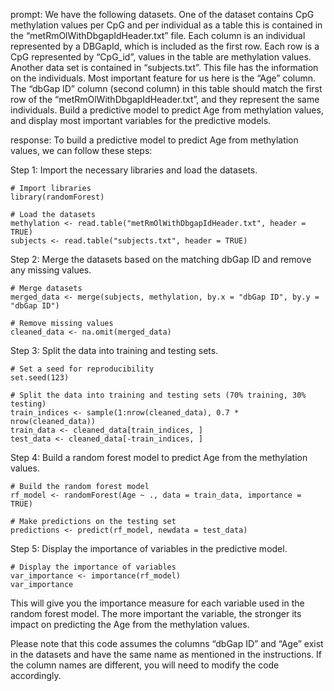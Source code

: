 prompt:
We have the following datasets. One of the dataset contains CpG methylation values per CpG and per individual as a table this is contained in the “metRmOlWithDbgapIdHeader.txt” file. Each column is an individual represented by a DBGapId, which is included as the first row. Each row is a CpG represented by "CpG_id", values in the table are methylation values. Another data set is contained in “subjects.txt”. This file has the information on the individuals. Most important feature for us here is the "Age" column. The "dbGap ID" column (second column) in this table should match the first row of the "metRmOlWithDbgapIdHeader.txt", and they represent the same individuals. Build a predictive model to predict Age from methylation values, and display most important variables for the predictive models. 

response:
To build a predictive model to predict Age from methylation values, we can follow these steps:

Step 1: Import the necessary libraries and load the datasets.
```
# Import libraries
library(randomForest)

# Load the datasets
methylation <- read.table("metRmOlWithDbgapIdHeader.txt", header = TRUE)
subjects <- read.table("subjects.txt", header = TRUE)
```

Step 2: Merge the datasets based on the matching dbGap ID and remove any missing values.
```
# Merge datasets
merged_data <- merge(subjects, methylation, by.x = "dbGap ID", by.y = "dbGap ID")

# Remove missing values
cleaned_data <- na.omit(merged_data)
```

Step 3: Split the data into training and testing sets.
```
# Set a seed for reproducibility
set.seed(123)

# Split the data into training and testing sets (70% training, 30% testing)
train_indices <- sample(1:nrow(cleaned_data), 0.7 * nrow(cleaned_data))
train_data <- cleaned_data[train_indices, ]
test_data <- cleaned_data[-train_indices, ]
```

Step 4: Build a random forest model to predict Age from the methylation values.
```
# Build the random forest model
rf_model <- randomForest(Age ~ ., data = train_data, importance = TRUE)

# Make predictions on the testing set
predictions <- predict(rf_model, newdata = test_data)
```

Step 5: Display the importance of variables in the predictive model.
```
# Display the importance of variables
var_importance <- importance(rf_model)
var_importance
```

This will give you the importance measure for each variable used in the random forest model. The more important the variable, the stronger its impact on predicting the Age from the methylation values.

Please note that this code assumes the columns "dbGap ID" and "Age" exist in the datasets and have the same name as mentioned in the instructions. If the column names are different, you will need to modify the code accordingly.
